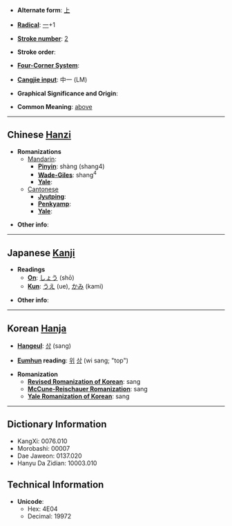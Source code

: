 * '''Alternate form''': [[上]]

* '''[[Wiktionary:Chinese radical index| Radical]]''': [[Wiktionary:Chinese radical index 一|一]]+1

* '''[[Wiktionary:Chinese total strokes index|Stroke number]]''': [[Wiktionary:Chinese total strokes index 2|2]]

* '''Stroke order''': 

* '''[[Wiktionary:Chinese four corner index|Four-Corner System]]''': 

* '''[[Wiktionary:Chinese Cangjie index|Cangjie input]]''': 中一 (LM)

* '''Graphical Significance and Origin''': 

* '''Common Meaning''': [[above]]

----

== Chinese [[Hanzi]] ==

* '''Romanizations'''
** [[Mandarin]]:
*** '''[[Pinyin]]''': shàng (shang4)
*** '''[[Wade-Giles]]''': shang<sup>4</sup>
*** '''[[Yale]]''': 
**[[Cantonese]]
***'''[[Jyutping]]''':
***'''[[Penkyamp]]''': 
***'''[[Yale]]''': 

* '''Other info''': 

----

== Japanese [[Kanji]] ==

* '''Readings'''
** '''[[On]]''': [[しょう]] (shō)
** '''[[Kun]]''': [[うえ]] (ue), [[かみ]] (kami)

* '''Other info''':  

----

== Korean [[Hanja]] ==

* '''[[Hangeul]]''': [[상]] (sang)

* '''[[Eumhun]] reading''': [[위]] [[상]] (wi sang; "top")

* '''Romanization'''
** '''[[Revised Romanization of Korean]]''': sang
** '''[[McCune-Reischauer Romanization]]''': sang
** '''[[Yale Romanization of Korean]]''': sang

----

== Dictionary Information ==

* KangXi: 0076.010
* Morobashi: 00007
* Dae Jaweon: 0137.020
* Hanyu Da Zidian: 10003.010

== Technical Information ==

* '''Unicode''':
** Hex: 4E04
** Decimal: 19972
{{stub}}